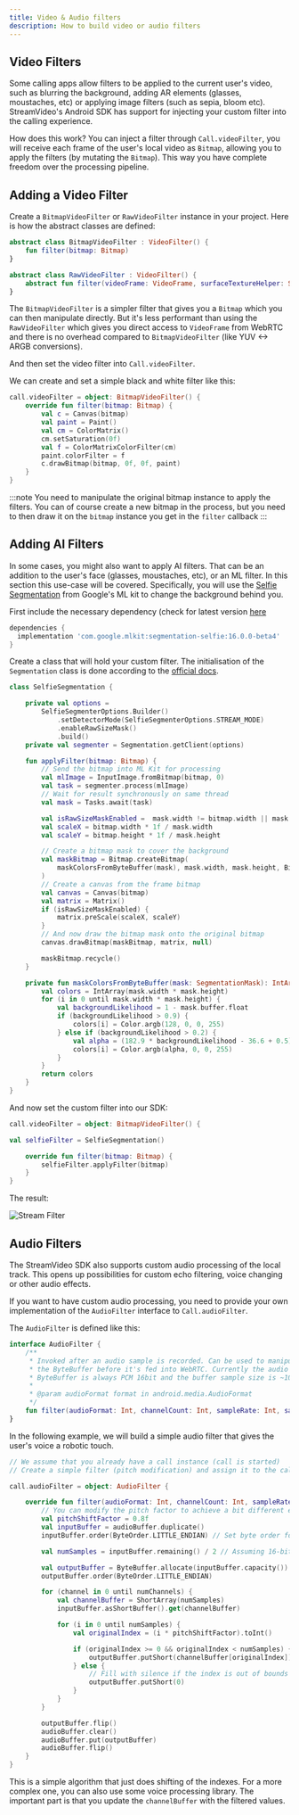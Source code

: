 ```yaml
---
title: Video & Audio filters
description: How to build video or audio filters
---
```


## Video Filters

Some calling apps allow filters to be applied to the current user's video, such as blurring the background, adding AR elements (glasses, moustaches, etc) or applying image filters (such as sepia, bloom etc). StreamVideo's Android SDK has support for injecting your custom filter into the calling experience.

How does this work? You can inject a filter through `Call.videoFilter`, you will receive each frame of the user's local video as `Bitmap`, allowing you to apply the filters (by mutating the `Bitmap`). This way you have complete freedom over the processing pipeline.

## Adding a Video Filter

Create a `BitmapVideoFilter` or `RawVideoFilter` instance in your project. Here is how the abstract classes are defined:

```kotlin
abstract class BitmapVideoFilter : VideoFilter() {
    fun filter(bitmap: Bitmap)
}

abstract class RawVideoFilter : VideoFilter() {
    abstract fun filter(videoFrame: VideoFrame, surfaceTextureHelper: SurfaceTextureHelper): VideoFrame
}
```
The `BitmapVideoFilter` is a simpler filter that gives you a `Bitmap` which you can then manipulate directly. But it's less performant than using the `RawVideoFilter` which gives you direct access to `VideoFrame` from WebRTC and there is no overhead compared to `BitmapVideoFilter` (like YUV <-> ARGB conversions).

And then set the video filter into `Call.videoFilter`.

We can create and set a simple black and white filter like this:
```kotlin
call.videoFilter = object: BitmapVideoFilter() {
    override fun filter(bitmap: Bitmap) {
        val c = Canvas(bitmap)
        val paint = Paint()
        val cm = ColorMatrix()
        cm.setSaturation(0f)
        val f = ColorMatrixColorFilter(cm)
        paint.colorFilter = f
        c.drawBitmap(bitmap, 0f, 0f, paint)
    }
}
```

:::note
You need to manipulate the original bitmap instance to apply the filters. You can of course create a new bitmap in the process, but you need to then draw it on the `bitmap` instance you get in the `filter` callback
:::

## Adding AI Filters

In some cases, you might also want to apply AI filters. That can be an addition to the user's face (glasses, moustaches, etc), or an ML filter. In this section this use-case will be covered. Specifically, you will use the [Selfie Segmentation](https://developers.google.com/ml-kit/vision/selfie-segmentation/android) from Google's ML kit to change the background behind you.

First include the necessary dependency (check for latest version [here](https://developers.google.com/ml-kit/vision/selfie-segmentation/android#before_you_begin)

```gradle
dependencies {
  implementation 'com.google.mlkit:segmentation-selfie:16.0.0-beta4'
}
```

Create a class that will hold your custom filter. The initialisation of the `Segmentation` class is done according to the [official docs](https://developers.google.com/ml-kit/vision/selfie-segmentation/android#enable_raw_size_mask).

```kotlin
class SelfieSegmentation {

    private val options =
        SelfieSegmenterOptions.Builder()
            .setDetectorMode(SelfieSegmenterOptions.STREAM_MODE)
            .enableRawSizeMask()
            .build()
    private val segmenter = Segmentation.getClient(options)

    fun applyFilter(bitmap: Bitmap) {
        // Send the bitmap into ML Kit for processing
        val mlImage = InputImage.fromBitmap(bitmap, 0)
        val task = segmenter.process(mlImage)
        // Wait for result synchronously on same thread
        val mask = Tasks.await(task)

        val isRawSizeMaskEnabled =  mask.width != bitmap.width || mask.height != bitmap.height
        val scaleX = bitmap.width * 1f / mask.width
        val scaleY = bitmap.height * 1f / mask.height

        // Create a bitmap mask to cover the background
        val maskBitmap = Bitmap.createBitmap(
            maskColorsFromByteBuffer(mask), mask.width, mask.height, Bitmap.Config.ARGB_8888
        )
        // Create a canvas from the frame bitmap
        val canvas = Canvas(bitmap)
        val matrix = Matrix()
        if (isRawSizeMaskEnabled) {
            matrix.preScale(scaleX, scaleY)
        }
        // And now draw the bitmap mask onto the original bitmap
        canvas.drawBitmap(maskBitmap, matrix, null)

        maskBitmap.recycle()
    }

    private fun maskColorsFromByteBuffer(mask: SegmentationMask): IntArray {
        val colors = IntArray(mask.width * mask.height)
        for (i in 0 until mask.width * mask.height) {
            val backgroundLikelihood = 1 - mask.buffer.float
            if (backgroundLikelihood > 0.9) {
                colors[i] = Color.argb(128, 0, 0, 255)
            } else if (backgroundLikelihood > 0.2) {
                val alpha = (182.9 * backgroundLikelihood - 36.6 + 0.5).toInt()
                colors[i] = Color.argb(alpha, 0, 0, 255)
            }
        }
        return colors
    }
}
```

And now set the custom filter into our SDK:

```kotlin
call.videoFilter = object: BitmapVideoFilter() {

val selfieFilter = SelfieSegmentation()

    override fun filter(bitmap: Bitmap) {
        selfieFilter.applyFilter(bitmap)
    }
}
```

The result:

![Stream Filter](../assets/screenshot_video_filter.png)

## Audio Filters

The StreamVideo SDK also supports custom audio processing of the local track. This opens up possibilities for custom echo filtering, voice changing or other audio effects.

If you want to have custom audio processing, you need to provide your own implementation of the `AudioFilter` interface to `Call.audioFilter`.

The `AudioFilter` is defined like this:

```kotlin
interface AudioFilter {
    /**
     * Invoked after an audio sample is recorded. Can be used to manipulate
     * the ByteBuffer before it's fed into WebRTC. Currently the audio in the
     * ByteBuffer is always PCM 16bit and the buffer sample size is ~10ms.
     *
     * @param audioFormat format in android.media.AudioFormat
     */
    fun filter(audioFormat: Int, channelCount: Int, sampleRate: Int, sampleData: ByteBuffer)
}
```

In the following example, we will build a simple audio filter that gives the user's voice a robotic touch.

```kotlin
// We assume that you already have a call instance (call is started)
// Create a simple filter (pitch modification) and assign it to the call

call.audioFilter = object: AudioFilter {

    override fun filter(audioFormat: Int, channelCount: Int, sampleRate: Int, sampleData: ByteBuffer) {
        // You can modify the pitch factor to achieve a bit different effect
        val pitchShiftFactor = 0.8f
        val inputBuffer = audioBuffer.duplicate()
        inputBuffer.order(ByteOrder.LITTLE_ENDIAN) // Set byte order for correct handling of PCM data

        val numSamples = inputBuffer.remaining() / 2 // Assuming 16-bit PCM audio

        val outputBuffer = ByteBuffer.allocate(inputBuffer.capacity())
        outputBuffer.order(ByteOrder.LITTLE_ENDIAN)

        for (channel in 0 until numChannels) {
            val channelBuffer = ShortArray(numSamples)
            inputBuffer.asShortBuffer().get(channelBuffer)

            for (i in 0 until numSamples) {
                val originalIndex = (i * pitchShiftFactor).toInt()

                if (originalIndex >= 0 && originalIndex < numSamples) {
                    outputBuffer.putShort(channelBuffer[originalIndex])
                } else {
                    // Fill with silence if the index is out of bounds
                    outputBuffer.putShort(0)
                }
            }
        }

        outputBuffer.flip()
        audioBuffer.clear()
        audioBuffer.put(outputBuffer)
        audioBuffer.flip()
    }
}
```
This is a simple algorithm that just does shifting of the indexes. For a more complex one, you can also use some voice processing library. The important part is that you update the `channelBuffer` with the filtered values.